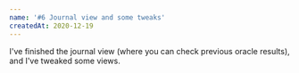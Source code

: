 ```yaml
---
name: '#6 Journal view and some tweaks'
createdAt: 2020-12-19
---
```


I've finished the journal view (where you can check previous oracle results), and I've tweaked some views.
